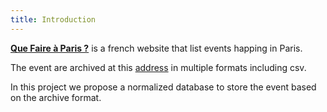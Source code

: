 ```yaml
---
title: Introduction
---
```


**[Que Faire à Paris ?](https://www.paris.fr/quefaire)** is a french website that list events happing in Paris. 

The event are archived at this [address](https://opendata.paris.fr/explore/dataset/que-faire-a-paris-/information/?disjunctive.tags&disjunctive.address_name&disjunctive.address_zipcode&disjunctive.address_city&disjunctive.pmr&disjunctive.blind&disjunctive.deaf&disjunctive.price_type&disjunctive.access_type&disjunctive.programs) in multiple formats including csv.

In this project we propose a normalized database to store the event based on the archive format.
